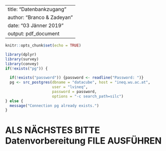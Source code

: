 
---
title: "Datenbankzugang"
author: "Branco & Zadeyan"
date: "03 Jänner 2019"
output: pdf_document
---

```{r setup, include=FALSE}
knitr::opts_chunk$set(echo = TRUE)
```

```{r Datenbankzugang, include=FALSE}
library(dplyr)
library(survey)
library(convey)
if(!exists("pg")) {
  
  if(!exists("password")) {password <- readline("Password: ")}
  pg <- src_postgres(dbname = "datacube", host = "ineq.wu.ac.at",
                     user = "lvineq", 
                     password = password, 
                     options = "-c search_path=silc")
} else {
  message("Connection pg already exists.")
}
```

# ALS NÄCHSTES BITTE Datenvorbereitung FILE AUSFÜHREN